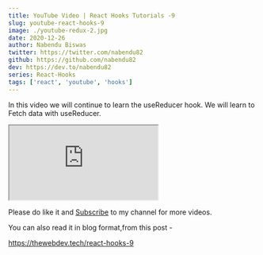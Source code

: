 ```yaml
---
title: YouTube Video | React Hooks Tutorials -9
slug: youtube-react-hooks-9
image: ./youtube-redux-2.jpg
date: 2020-12-26
author: Nabendu Biswas
twitter: https://twitter.com/nabendu82
github: https://github.com/nabendu82
dev: https://dev.to/nabendu82
series: React-Hooks
tags: ['react', 'youtube', 'hooks']
---
```


In this video we will continue to learn  the useReducer hook. We will learn to Fetch data with useReducer.

<div className={styles.resp__container}>

<iframe className={styles.resp__iframe} src="https://www.youtube.com/embed/ydQMDTC6v5k" gesture="media"  allow="encrypted-media" allowfullscreen></iframe>

</div>


Please do like it and [Subscribe](https://www.youtube.com/channel/UCRf7mazcufqZxd2pR3oQJuQ?sub_confirmation=1) to my channel for more videos.

You can also read it in blog format,from this post -

https://thewebdev.tech/react-hooks-9